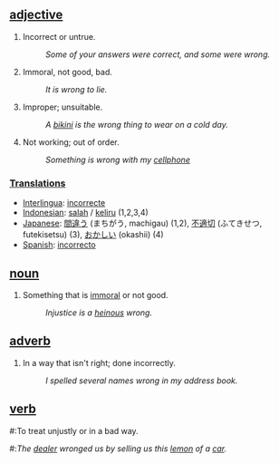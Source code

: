 ==[[adjective]]==
#Incorrect or untrue. 
#:''Some of your answers were correct, and some were wrong.'' 
#Immoral, not good, bad. 
#:''It is wrong to lie.'' 
#Improper; unsuitable. 
#:''A [[bikini]] is the wrong thing to wear on a cold day.'' 
#Not working; out of order. 
#:''Something is wrong with my [[cellphone]]'' ­

===[[Translation]]s===
*[[Interlingua]]: [[incorrecte]]
*[[Indonesian]]: [[salah]] / [[keliru]] (1,2,3,4)
*[[Japanese]]: [[間違う]] (まちがう, machigau) (1,2), [[不適切]] (ふてきせつ, futekisetsu) (3), [[おかしい]] (okashii) (4)
*[[Spanish]]: [[incorrecto]]

==[[noun]]==
#Something that is [[immoral]] or not good. 
#:''Injustice is a [[heinous]] wrong. ''

==[[adverb]]==
#In a way that isn't right; done incorrectly. 
#:''I spelled several names wrong in my address book.'' 

==[[verb]]==
#:­To treat unjustly or in a bad way. 
#:''The [[dealer]] wronged us by selling us this [[lemon]] of a [[car]].''